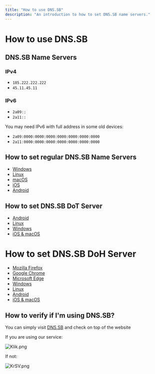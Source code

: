 ```yaml
---
title: "How to use DNS.SB"
description: "An introduction to how to set DNS.SB name servers."
---
```



# How to use DNS.SB

## DNS.SB Name Servers

### IPv4

- `185.222.222.222`
- `45.11.45.11`

### IPv6

- `2a09::`
- `2a11::`

You may need IPv6 with full address in some old devices:

- `2a09:0000:0000:0000:0000:0000:0000:0000`
- `2a11:0000:0000:0000:0000:0000:0000:0000`

## How to set regular DNS.SB Name Servers

- [Windows](/guide/windows/)
- [Linux](/guide/linux/)
- [macOS](/guide/macos/)
- [iOS](/guide/ios/)
- [Android](/guide/android/)

## How to set DNS.SB DoT Server

- [Android](/dot/android/)
- [Linux](/dot/linux/)
- [Windows](/dot/windows/)
- [iOS & macOS](/dot/apple/)

# How to set DNS.SB DoH Server

- [Mozilla Firefox](/doh/firefox/)
- [Google Chrome](/doh/chrome/)
- [Microsoft Edge](/doh/edge/)
- [Windows](/doh/windows/)
- [Linux](/doh/linux/)
- [Android](/doh/android/)
- [iOS & macOS](/doh/apple/)

## How to verify if I'm using DNS.SB?

You can simply visit [DNS.SB](https://dns.sb/) and check on top of the website

If you are using our service:

![Klik.png](https://s3.image.hosting/2021/07/16/Klik.png)

If not:

![KrSV.png](https://s3.image.hosting/2021/07/16/KrSV.png)
